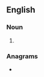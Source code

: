 ==English==

===Noun===
{{head|en|noun plural form}}

# {{plural of|putterer|lang=en}}

===Anagrams===
* {{l|en|sputterer}}